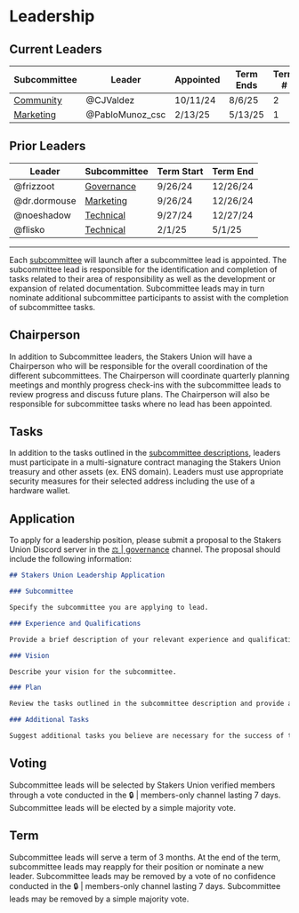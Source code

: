 # Leadership

## Current Leaders

| Subcommittee                                      | Leader          | Appointed | Term Ends | Term # |
| ------------------------------------------------- | --------------- | --------- | --------- | ------ |
| [Community](/governance/subcommittees#-community) | @CJValdez       | 10/11/24  | 8/6/25    | 2      |
| [Marketing](/governance/subcommittees#-marketing) | @PabloMunoz_csc | 2/13/25   | 5/13/25   | 1      |

## Prior Leaders

| Leader       | Subcommittee                                        | Term Start | Term End |
| ------------ | --------------------------------------------------- | ---------- | -------- |
| @frizzoot    | [Governance](/governance/subcommittees#-governance) | 9/26/24    | 12/26/24 |
| @dr.dormouse | [Marketing](/governance/subcommittees#-marketing)   | 9/26/24    | 12/26/24 |
| @noeshadow   | [Technical](/governance/subcommittees#-technical)   | 9/27/24    | 12/27/24 |
| @flisko      | [Technical](/governance/subcommittees#-technical)   | 2/1/25     | 5/1/25   |

---

Each [subcommittee](/governance/subcommittees) will launch after a subcommittee lead is appointed. The subcommittee lead is responsible for the identification and completion of tasks related to their area of responsibility as well as the development or expansion of related documentation. Subcommittee leads may in turn nominate additional subcommittee participants to assist with the completion of subcommittee tasks.

## Chairperson

In addition to Subcommittee leaders, the Stakers Union will have a Chairperson who will be responsible for the overall coordination of the different subcommittees. The Chairperson will coordinate quarterly planning meetings and monthly progress check-ins with the subcommittee leads to review progress and discuss future plans. The Chairperson will also be responsible for subcommittee tasks where no lead has been appointed.

## Tasks

In addition to the tasks outlined in the [subcommittee descriptions](/governance/subcommittees), leaders must participate in a multi-signature contract managing the Stakers Union treasury and other assets (ex. ENS domain). Leaders must use appropriate security measures for their selected address including the use of a hardware wallet.

## Application

To apply for a leadership position, please submit a proposal to the Stakers Union Discord server in the [⚖️ | governance](https://discord.gg/Ky49AwEAYN) channel. The proposal should include the following information:

```md copy
## Stakers Union Leadership Application

### Subcommittee

Specify the subcommittee you are applying to lead.

### Experience and Qualifications

Provide a brief description of your relevant experience and qualifications.

### Vision

Describe your vision for the subcommittee.

### Plan

Review the tasks outlined in the subcommittee description and provide a brief description of how you plan to complete them.

### Additional Tasks

Suggest additional tasks you believe are necessary for the success of the subcommittee.
```

## Voting

Subcommittee leads will be selected by Stakers Union verified members through a vote conducted in the 🔒 | members-only channel lasting 7 days. Subcommittee leads will be elected by a simple majority vote.

## Term

Subcommittee leads will serve a term of 3 months. At the end of the term, subcommittee leads may reapply for their position or nominate a new leader. Subcommittee leads may be removed by a vote of no confidence conducted in the 🔒 | members-only channel lasting 7 days. Subcommittee leads may be removed by a simple majority vote.
